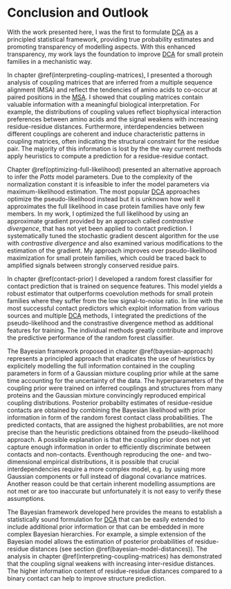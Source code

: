 # Conclusion and Outlook

With the work presented here, I was the first to formulate [DCA](#abbrev) as a principled statistical framework, providing true probability estimates and promoting transparency of modelling aspects. 
With this enhanced transparency, my work lays the foundation to improve [DCA](#abbrev) for small protein families in a mechanistic way.

In chapter \@ref(interpreting-coupling-matrices), I presented a thorough analysis of coupling matrices that are inferred from a multiple sequence alignment (MSA) and reflect the tendencies of amino acids to co-occur at paired positions in the [MSA](#abbrev).
I showed that coupling matrices contain valuable information with a meaningful biological interpretation.
For example, the distributions of coupling values reflect biophysical interaction preferences between amino acids and the signal weakens with increasing residue-residue distances. 
Furthermore, interdependencies between different couplings are coherent and induce characteristic patterns in coupling matrices, often indicating the structural constraint for the residue pair.
The majority of this information is lost by the the way current methods apply heuristics to compute a prediction for a residue-residue contact.

Chapter \@ref(optimizing-full-likelihood) presented an alternative approach to infer the *Potts* model parameters.
Due to the complexity of the normalization constant it is infeasible to infer the model parameters via maximum-likelihood estimation. 
The most popular [DCA](#abbrev) approaches optimize the pseudo-likelihood instead but it is unknown how well it approximates the full likelihood in case protein families have only few members.
In my work, I optimized the full likelihood by using an approximate gradient provided by an approach called *contrastive divergence*, that has not yet been applied to contact prediction.
I systematically tuned the stochastic gradient descent algorithm for the use with *contrastive divergence* and also examined various modifications to the estimation of the gradient.
My approach improves over pseudo-likelihood maximization for small protein families, which could be traced back to amplified signals between strongly conserved residue pairs.

In chapter \@ref(contact-prior) I developed a random forest classifier for contact prediction that is trained on sequence features.
This model yields a robust estimator that outperforms coevolution methods for small protein families where they suffer from the low signal-to-noise ratio.
In line with the most successful contact predictors which exploit information from various sources and multiple [DCA](#abbrev) methods, I integrated the predictions of the pseudo-likelihood and the constrastive divergence method as additional features for training.
The individual methods greatly contribute and improve the predictive performance of the random forest classifier.

The Bayesian framework proposed in chapter \@ref(bayesian-approach) represents a principled approach that eradicates the use of heuristics by explicitely modelling the full information contained in the coupling parameters in form of a Gaussian mixture coupling prior while at the same time accounting for the uncertainty of the data.
The hyperparameters of the coupling prior were trained on inferred couplings and structures from many proteins and the Gaussian mixture convincingly reproduced empirical coupling distributions.
Posterior probabilty estimates of residue-residue contacts are obtained by combining the Bayesian likelihood with prior information in form of the random forest contact class probabilities.
The predicted contacts, that are assigned the highest probabilities, are not more precise than the heuristic predictions obtained from the pseudo-likelihood approach.
A possible explanation is that the coupling prior does not yet capture enough information in order to efficiently discriminate between contacts and non-contacts.
Eventhough reproducing the one- and two-dimensional empirical distributions, it is possible that crucial interdependencies require a more complex model, e.g. by using more Gaussian components or full instead of diagonal covariance matrices.
Another reason could be that certain inherent modelling assumptions are not met or are too inaccurate but unfortunately it is not easy to verify these assumptions. 

The Bayesian framework developed here provides the means to establish a statistically sound formulation for [DCA](#abbrev) that can be easily extended to include additional prior information or that can be embedded in more complex Bayesian hierarchies.
For example, a simple extension of the Bayesian model allows the estimation of posterior probabilities of residue-residue distances (see section \@ref(bayesian-model-distances)). 
The analysis in chapter \@ref(interpreting-coupling-matrices) has demonstrated that the coupling signal weakens with increasing inter-residue distances.
The higher information content of residue-residue distances compared to a binary contact can help to improve structure prediction.



  
  
  
